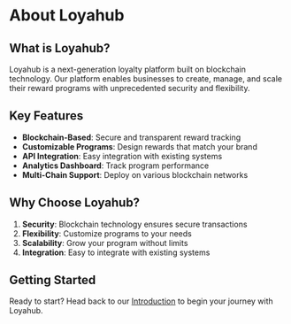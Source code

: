 # About Loyahub

## What is Loyahub?

Loyahub is a next-generation loyalty platform built on blockchain technology. Our platform enables businesses to create, manage, and scale their reward programs with unprecedented security and flexibility.

## Key Features

- **Blockchain-Based**: Secure and transparent reward tracking
- **Customizable Programs**: Design rewards that match your brand
- **API Integration**: Easy integration with existing systems
- **Analytics Dashboard**: Track program performance
- **Multi-Chain Support**: Deploy on various blockchain networks

## Why Choose Loyahub?

1. **Security**: Blockchain technology ensures secure transactions
2. **Flexibility**: Customize programs to your needs
3. **Scalability**: Grow your program without limits
4. **Integration**: Easy to integrate with existing systems

## Getting Started

Ready to start? Head back to our [Introduction](/blockchain/projects/loyahub/introduction) to begin your journey with Loyahub. 